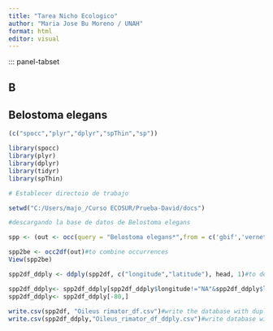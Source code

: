 ---
title: "Tarea Nicho Ecologico"
author: "Maria Jose Bu Moreno / UNAH"
format: html
editor: visual
---
::: panel-tabset

## B

## Belostoma elegans 

```{r}

(c("spocc","plyr","dplyr","spThin","sp"))

library(spocc) 
library(plyr)
library(dplyr)
library(tidyr)
library(spThin)

```

```{r}
# Establecer directoio de trabajo

setwd("C:/Users/majo_/Curso ECOSUR/Prueba-David/docs")

```

```{r}
#descargando la base de datos de Belostoma elegans

spp <- (out <- occ(query = "Belostoma elegans*",from = c('gbif','vernet','ecoengine','idigbio','bison'),limit = 20000))

spp2be <- occ2df(out)#to combine occurrences
View(spp2be)

spp2df_ddply <- ddply(spp2df, c("longitude","latitude"), head, 1)#to delete occurrences without geographic coordinates and coordinates duplicated (same lon and lat for more than one occurrence).

spp2df_ddply<- spp2df_ddply[spp2df_ddply$longitude!="NA"&spp2df_ddply$latitude!="NA",]
spp2df_ddply<- spp2df_ddply[-80,]
  
write.csv(spp2df, "Oileus rimator_df.csv")#write the database with duplicates
write.csv(spp2df_ddply,"Oileus_rimator_df_ddply.csv")#write database without duplicates

```

